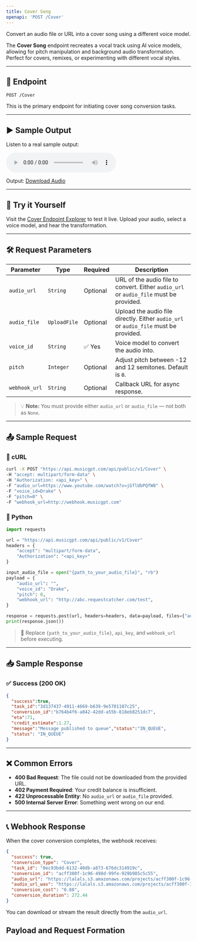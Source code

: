 ```yaml
---
title: Cover Song
openapi: 'POST /Cover'
---
```


Convert an audio file or URL into a cover song using a different voice model.

The **Cover Song** endpoint recreates a vocal track using AI voice models, allowing for pitch manipulation and background audio transformation. Perfect for covers, remixes, or experimenting with different vocal styles.

---

## 📡 Endpoint

```http
POST /Cover
```

This is the primary endpoint for initiating cover song conversion tasks.

---

## ▶️ Sample Output

Listen to a real sample output:

<audio controls="1" controlslist="nodownload nofullscreen noremoteplayback" src="https://lalals.s3.amazonaws.com/projects/acff300f-1c96-498d-99fe-929b985c5c55.mp3">Your browser does not support the audio playback.</audio>

Output:
<a href="https://lalals.s3.amazonaws.com/projects/acff300f-1c96-498d-99fe-929b985c5c55.wav" target="_blank">Download Audio</a>

---

## 🧪 Try it Yourself

Visit the [Cover Endpoint Explorer](/api-documentation/endpoint/cover) to test it live. Upload your audio, select a voice model, and hear the transformation.

---

## 🛠️ Request Parameters

| Parameter        | Type         | Required | Description                                                                 |
|------------------|--------------|----------|-----------------------------------------------------------------------------|
| `audio_url`      | `String`     | Optional | URL of the audio file to convert. Either `audio_url` or `audio_file` must be provided. |
| `audio_file`     | `UploadFile` | Optional | Upload the audio file directly. Either `audio_url` or `audio_file` must be provided. |
| `voice_id`       | `String`     | ✅ Yes   | Voice model to convert the audio into.                                     |
| `pitch`          | `Integer`    | Optional | Adjust pitch between -12 and 12 semitones. Default is `0`.                 |
| `webhook_url`    | `String`     | Optional | Callback URL for async response.                                           |

> 💡 **Note:** You must provide either `audio_url` or `audio_file` — not both as `None`.

---

## 📤 Sample Request

### 🐚 cURL

```bash
curl -X POST "https://api.musicgpt.com/api/public/v1/Cover" \
-H "accept: multipart/form-data" \
-H "Authorization: <api_key>" \
-F "audio_url=https://www.youtube.com/watch?v=jGflUbPQfW8" \
-F "voice_id=Drake" \
-F "pitch=0" \
-F "webhook_url=http://webhook.musicgpt.com"
```

### 🐍 Python

```python
import requests

url = "https://api.musicgpt.com/api/public/v1/Cover"
headers = {
    "accept": "multipart/form-data",
    "Authorization": "<api_key>"
}

input_audio_file = open("{path_to_your_audio_file}", "rb")
payload = {
    "audio_url": "",
    "voice_id": "Drake",
    "pitch": 0,
    "webhook_url": "http://abc.requestcatcher.com/test",
}

response = requests.post(url, headers=headers, data=payload, files={"audio_file": input_audio_file})
print(response.json())
```

> 🔐 Replace `{path_to_your_audio_file}`, `api_key`, and `webhook_url` before executing.

---

## 📥 Sample Response

### ✅ Success (200 OK)

```json
{
  "success":true,
  "task_id":"3d137437-4911-4669-b639-9e5701107c25",
  "conversion_id":"b764b4f6-a842-42dd-a55b-818eb8251dc7",
  "eta":71,
  "credit_estimate":1.27,
  "message":"Message published to queue","status":"IN_QUEUE",
  "status": "IN_QUEUE"
}
```

---

## ❌ Common Errors

- **400 Bad Request**: The file could not be downloaded from the provided URL.
- **402 Payment Required**: Your credit balance is insufficient.
- **422 Unprocessable Entity**: No `audio_url` or `audio_file` provided.
- **500 Internal Server Error**: Something went wrong on our end.

---

## 📞 Webhook Response

When the cover conversion completes, the webhook receives:

```json
{
  "success": true, 
  "conversion_type": "Cover", 
  "task_id": "0ec93bdd-6132-40db-a873-676dc314919c", 
  "conversion_id": "acff300f-1c96-498d-99fe-929b985c5c55", 
  "audio_url": "https://lalals.s3.amazonaws.com/projects/acff300f-1c96-498d-99fe-929b985c5c55.mp3", 
  "audio_url_wav": "https://lalals.s3.amazonaws.com/projects/acff300f-1c96-498d-99fe-929b985c5c55.wav", 
  "conversion_cost": "0.88", 
  "conversion_duration": 272.44
}
```

You can download or stream the result directly from the `audio_url`.

## Payload and Request Formation
